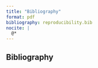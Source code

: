 ```yaml
---
title: "Bibliography"
format: pdf
bibliography: reproducibility.bib
nocite: |
  @*
---
```


## Bibliography
